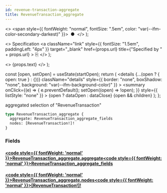```yaml
---
id: revenue-transaction-aggregate
title: RevenueTransaction_aggregate
---
```


<head>
  <meta content="noindex" name="robots" />
  <meta charset="utf-8" />
</head>

  <>
    <span style={{ fontWeight: "normal", fontSize: ".5em", color: "var(--ifm-color-secondary-darkest)" }}>
      &nbsp;●&nbsp;
    </span>
  </>
);

  <>
    Specification
    <a
      className="link"
      style={{ fontSize: "1.5em", paddingLeft: "4px" }}
      target="_blank"
      href={props.url}
      title={"Specified by " + props.url}
    >
      ⎘
    </a>
  </>
);

  <>
    <span className={props.class}>{props.text}</span>
  </>
);


  const [open, setOpen] = useState(startOpen);
  return (
    <details
      {...(open ? { open: true } : {})}
      className="details"
      style={{ border: "none", boxShadow: "none", background: "var(--ifm-background-color)" }}
    >
      <summary
        onClick={(e) => {
          e.preventDefault();
          setOpen((open) => !open);
        }}
        style={{ listStyle: "none" }}
      >
        {open ? dataOpen : dataClose}
      </summary>
      {open && children}
    </details>
  );
};

aggregated selection of "RevenueTransaction"

```graphql
type RevenueTransaction_aggregate {
  aggregate: RevenueTransaction_aggregate_fields
  nodes: [RevenueTransaction!]!
}
```

### Fields

#### [<code style={{ fontWeight: 'normal' }}>RevenueTransaction_aggregate.<b>aggregate</b></code>](#)<Bullet />[<code style={{ fontWeight: 'normal' }}><b>RevenueTransaction_aggregate_fields</b></code>](/docs/api/airdrops/graphql/envio/objects/revenue-transaction-aggregate-fields.mdx) <Badge class="badge badge--secondary " text="object"/>

#### [<code style={{ fontWeight: 'normal' }}>RevenueTransaction_aggregate.<b>nodes</b></code>](#)<Bullet />[<code style={{ fontWeight: 'normal' }}><b>[RevenueTransaction!]!</b></code>](/docs/api/airdrops/graphql/envio/objects/revenue-transaction.mdx) <Badge class="badge badge--secondary badge--non_null" text="non-null"/> <Badge class="badge badge--secondary " text="object"/>
